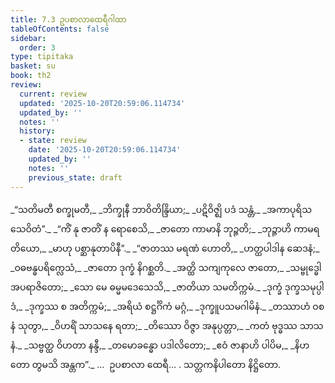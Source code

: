 ```yaml
---
title: 7.3 ဥပစာလာထေရီဂါထာ
tableOfContents: false
sidebar:
  order: 3
type: tipitaka
basket: su
book: th2
review:
  current: review
  updated: '2025-10-20T20:59:06.114734'
  updated_by: ''
  notes: ''
  history:
  - state: review
    date: '2025-10-20T20:59:06.114734'
    updated_by: ''
    notes: ''
    previous_state: draft
---
```



<DynamicBreadcrumb />


<ReviewStatus review={frontmatter.review} showDetails={true} />

<HypothesisAnnotation frontmatter={frontmatter} />

<Division number="189" book="th2" e="ch" v="19" p="400">

<Paragraph number="255" type="verses" book="th2">
_“သတိမတီ စက္ခုမတီ,_  
_ဘိက္ခုနီ ဘာဝိတိန္ဒြိယာ;_  
_ပဋိဝိဇ္ဈိ ပဒံ သန္တံ,_  
_အကာပုရိသသေဝိတံ”._  

</Paragraph>

</Division>
<Division number="190" book="th2" e="ch" v="19" p="400">

<Paragraph number="256" type="verses" book="th2">
_“ကိံ နု ဇာတိံ န ရောစေသိ,_  
_ဇာတော ကာမာနိ ဘုဉ္ဇတိ;_  
_ဘုဉ္ဇာဟိ ကာမရတိယော,_  
_မာဟု ပစ္ဆာနုတာပိနီ”._  

</Paragraph>

</Division>
<Division number="191" book="th2" e="ch" v="19" p="400">

<Paragraph number="257" type="verses" book="th2">
_“ဇာတဿ မရဏံ ဟောတိ,_  
_ဟတ္ထပါဒါန ဆေဒနံ;_  
_ဝဓဗန္ဓပရိက္လေသံ,_  
_ဇာတော ဒုက္ခံ နိဂစ္ဆတိ._  

</Paragraph>

</Division>
<Division number="192" book="th2" e="ch" v="19" p="400">

<Paragraph number="258" type="verses" book="th2">
_အတ္ထိ သကျကုလေ ဇာတော,_  
_သမ္ဗုဒ္ဓေါ အပရာဇိတော;_  
_သော မေ ဓမ္မမဒေသေသိ,_  
_ဇာတိယာ သမတိက္ကမံ._  

</Paragraph>

</Division>
<Division number="193" book="th2" e="ch" v="19" p="400">

<Paragraph number="259" type="verses" book="th2">
_ဒုက္ခံ ဒုက္ခသမုပ္ပါဒံ,_  
_ဒုက္ခဿ စ အတိက္ကမံ;_  
_အရိယံ စဋ္ဌင်္ဂိကံ မဂ္ဂံ,_  
_ဒုက္ခူပသမဂါမိနံ._  

</Paragraph>

</Division>
<Division number="194" book="th2" e="ch" v="19" p="400">

<Paragraph number="260" type="verses" book="th2">
_တဿာဟံ ဝစနံ သုတွာ,_  
_ဝိဟရိံ သာသနေ ရတာ;_  
_တိဿော ဝိဇ္ဇာ အနုပ္ပတ္တာ,_  
_ကတံ ဗုဒ္ဓဿ သာသနံ._  

</Paragraph>

</Division>
<Division number="195" book="th2" e="ch" v="19" p="400">

<Paragraph number="261" type="verses" book="th2">
_သဗ္ဗတ္ထ ဝိဟတာ နန္ဒီ,_  
_တမောခန္ဓော ပဒါလိတော;_  
_ဧဝံ ဇာနာဟိ ပါပိမ,_  
_နိဟတော တွမသိ အန္တက”._  


</Paragraph>
</Division>

<Paragraph number="262" type="center" book="th2">
…  ဥပစာလာ ထေရီ… .



</Paragraph>

<Paragraph number="263" type="center" book="th2">
သတ္တကနိပါတော နိဋ္ဌိတော.
</Paragraph>